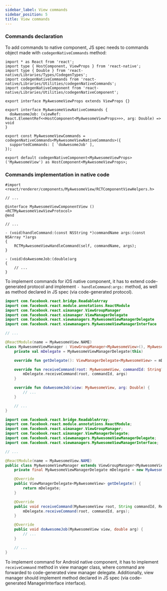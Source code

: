 ```yaml
---
sidebar_label: View commands
sidebar_position: 5
title: View commands
---
```



### Commands declaration

To add commands to native component, JS spec needs to commands object made with `codegenNativeCommands` method:

```tsx title="src/MyAwesomeViewNativeComponent.ts"
import * as React from 'react';
import type { HostComponent, ViewProps } from 'react-native';
import type { Double } from 'react-native/Libraries/Types/CodegenTypes';
import codegenNativeCommands from 'react-native/Libraries/Utilities/codegenNativeCommands';
import codegenNativeComponent from 'react-native/Libraries/Utilities/codegenNativeComponent';

export interface MyAwesomeViewProps extends ViewProps {}

export interface MyAwesomeViewNativeCommands {
  doAwesomeJob: (viewRef: React.ElementRef<<HostComponent<MyAwesomeViewProps>>>, arg: Double) => void
}

export const MyAwesomeViewCommands = codegenNativeCommands<MyAwesomeViewNativeCommands>({
  supportedCommands: [ 'doAwesomeJob' ],
});

export default codegenNativeComponent<MyAwesomeViewProps>('MyAwesomeView') as HostComponent<MyAwesomeViewProps>;
```

### Commands implementation in native code

<Tabs groupId="native_side">
<TabItem value="iOS" label="iOS">

```objc title="ios/MyAwesomeViewComponentView.mm"
#import <react/renderer/components/MyAwesomeView/RCTComponentViewHelpers.h>

// ...

@interface MyAwesomeViewComponentView () <RCTMyAwesomeViewViewProtocol>
@end

// ...

- (void)handleCommand:(const NSString *)commandName args:(const NSArray *)args
{
    RCTMyAwesomeViewHandleCommand(self, commandName, args);
}

- (void)doAwesomeJob:(double)arg
{
    // ...
}
```

To implement commands for iOS native component, it has to extend code-generated protocol and implement `- handleCommand:args:` method, as well as method declared in JS spec (via code-generated protocol).

</TabItem>

<TabItem value="Android" label="Android">

<Tabs groupId="android_lang">
<TabItem value="kotlin" label="Kotlin">

```kotlin title="android/src/main/newarch/com/myawesomeapp/MyAwesomeViewManager.kt"
import com.facebook.react.bridge.ReadableArray
import com.facebook.react.module.annotations.ReactModule
import com.facebook.react.uimanager.ViewGroupManager
import com.facebook.react.uimanager.ViewManagerDelegate
import com.facebook.react.viewmanagers.MyAwesomeViewManagerDelegate
import com.facebook.react.viewmanagers.MyAwesomeViewManagerInterface

// ...

@ReactModule(name = MyAwesomeView.NAME)
class MyAwesomeViewManager : ViewGroupManager<MyAwesomeView>(), MyAwesomeViewManagerInterface<MyAwesomeView> {
    private val mDelegate = MyAwesomeViewManagerDelegate(this)

    override fun getDelegate(): ViewManagerDelegate<MyAwesomeView> = mDelegate

    override fun receiveCommand(root: MyAwesomeView, commandId: String?, args: ReadableArray?) {
        mDelegate.receiveCommand(root, commandId, args)
    }

    override fun doAwesomeJob(view: MyAwesomeView, arg: Double) {
        // ...
    }

    // ...
}
```

</TabItem>
<TabItem value="java" label="Java">

```java title="android/src/main/newarch/com/myawesomeapp/MyAwesomeViewManager.java"
import com.facebook.react.bridge.ReadableArray;
import com.facebook.react.module.annotations.ReactModule;
import com.facebook.react.uimanager.ViewGroupManager;
import com.facebook.react.uimanager.ViewManagerDelegate;
import com.facebook.react.viewmanagers.MyAwesomeViewManagerDelegate;
import com.facebook.react.viewmanagers.MyAwesomeViewManagerInterface;

// ...

@ReactModule(name = MyAwesomeView.NAME)
public class MyAwesomeViewManager extends ViewGroupManager<MyAwesomeView> implements MyAwesomeViewManagerInterface<MyAwesomeView> {
    private final MyAwesomeViewManagerDelegate mDelegate = new MyAwesomeViewManagerDelegate(this);

    @Override
    public ViewManagerDelegate<MyAwesomeView> getDelegate() {
        return mDelegate;
    }

    @Override
    public void receiveCommand(MyAwesomeView root, String commandId, ReadableArray args) {
        mDelegate.receiveCommand(root, commandId, args);
    }

    @Override
    public void doAwesomeJob(MyAwesomeView view, double arg) {
        // ...
    }

    // ...
}
```

</TabItem>
</Tabs>

To implement command for Android native component, it has to implement `receiveCommand` method in view manager class, where command are forwarded to code-generated view manager delegate.
Additionally, view manager should implement method declared in JS spec (via code-generated ManagerInterface interface).

</TabItem>
</Tabs>
